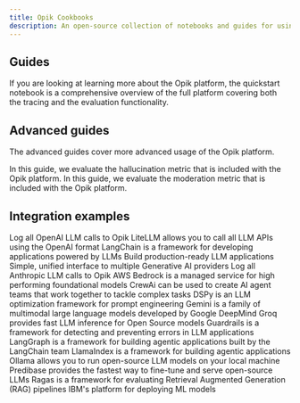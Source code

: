 ```yaml
---
title: Opik Cookbooks
description: An open-source collection of notebooks and guides for using the Opik platform.
---
```


## Guides

<Card title="Quickstart Notebook" icon="link" href="/docs/cookbook/quickstart_notebook">
  If you are looking at learning more about the Opik platform, the quickstart notebook is a comprehensive overview of
  the full platform covering both the tracing and the evaluation functionality.
</Card>

## Advanced guides

The advanced guides cover more advanced usage of the Opik platform.

<CardGroup cols={2}>
  <Card title="Evaluate Hallucination Metric" href="docs/cookbook/evaluate_hallucination_metric">
    In this guide, we evaluate the hallucination metric that is included with the Opik platform.
  </Card>
  <Card title="Evaluate Moderation Metric" href="docs/cookbook/evaluate_moderation_metric">
    In this guide, we evaluate the moderation metric that is included with the Opik platform.
  </Card>
</CardGroup>

## Integration examples

<CardGroup cols={3}>
  <Card title="OpenAI" href="docs/cookbook/openai">
    Log all OpenAI LLM calls to Opik
  </Card>
  <Card title="LiteLLM" href="docs/cookbook/litellm">
    LiteLLM allows you to call all LLM APIs using the OpenAI format
  </Card>
  <Card title="LangChain" href="docs/cookbook/langchain">
    LangChain is a framework for developing applications powered by LLMs
  </Card>
  <Card title="Haystack" href="docs/cookbook/haystack">
    Build production-ready LLM applications
  </Card>
  <Card title="aisuite" href="docs/cookbook/aisuite">
    Simple, unified interface to multiple Generative AI providers
  </Card>
  <Card title="Anthropic" href="docs/cookbook/anthropic">
    Log all Anthropic LLM calls to Opik
  </Card>
  <Card title="Bedrock" href="docs/cookbook/bedrock">
    AWS Bedrock is a managed service for high performing foundational models
  </Card>
  <Card title="CrewAI" href="docs/cookbook/crewai">
    CrewAi can be used to create AI agent teams that work together to tackle complex tasks
  </Card>
  <Card title="DSPy" href="docs/cookbook/dspy">
    DSPy is an LLM optimization framework for prompt engineering
  </Card>
  <Card title="Gemini" href="docs/cookbook/gemini">
    Gemini is a family of multimodal large language models developed by Google DeepMind
  </Card>
  <Card title="Groq" href="docs/cookbook/groq">
    Groq provides fast LLM inference for Open Source models
  </Card>
  <Card title="Guardrails" href="docs/cookbook/guardrails-ai">
    Guardrails is a framework for detecting and preventing errors in LLM applications
  </Card>
  <Card title="LangGraph" href="docs/cookbook/langgraph">
    LangGraph is a framework for building agentic applications built by the LangChain team
  </Card>
  <Card title="LlamaIndex" href="docs/cookbook/llama-index">
    LlamaIndex is a framework for building agentic applications
  </Card>
  <Card title="Ollama" href="docs/cookbook/ollama">
    Ollama allows you to run open-source LLM models on your local machine
  </Card>
  <Card title="Predibase" href="docs/cookbook/predibase">
    Predibase provides the fastest way to fine-tune and serve open-source LLMs
  </Card>
  <Card title="Ragas" href="docs/cookbook/ragas">
    Ragas is a framework for evaluating Retrieval Augmented Generation (RAG) pipelines
  </Card>
  <Card title="watsonx" href="docs/cookbook/watsonx">
    IBM's platform for deploying ML models
  </Card>
</CardGroup>
